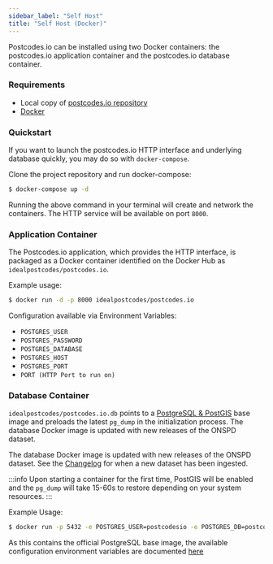 ```yaml
---
sidebar_label: "Self Host"
title: "Self Host (Docker)"
---
```


Postcodes.io can be installed using two Docker containers: the postcodes.io application container and the postcodes.io database container.

### Requirements

- Local copy of [postcodes.io repository](https://github.com/ideal-postcodes/postcodes.io)
- [Docker](https://www.docker.com/)

### Quickstart

If you want to launch the postcodes.io HTTP interface and underlying database quickly, you may do so with `docker-compose`.

Clone the project repository and run docker-compose:

```bash
$ docker-compose up -d
```

Running the above command in your terminal will create and network the containers. The HTTP service will be available on port `8000`.

### Application Container

The Postcodes.io application, which provides the HTTP interface, is packaged as a Docker container identified on the Docker Hub as `idealpostcodes/postcodes.io`.

Example usage:

```bash
$ docker run -d -p 8000 idealpostcodes/postcodes.io
```

Configuration available via Environment Variables:

- `POSTGRES_USER`
- `POSTGRES_PASSWORD`
- `POSTGRES_DATABASE`
- `POSTGRES_HOST`
- `POSTGRES_PORT`
- `PORT (HTTP Port to run on)`

### Database Container

`idealpostcodes/postcodes.io.db` points to a [PostgreSQL & PostGIS](https://hub.docker.com/r/mdillon/postgis/) base image and preloads the latest `pg_dump` in the initialization process. The database Docker image is updated with new releases of the ONSPD dataset.

The database Docker image is updated with new releases of the ONSPD dataset. See the [Changelog](https://github.com/ideal-postcodes/postcodes.io/blob/master/CHANGELOG.md) for when a new dataset has been ingested.

:::info
Upon starting a container for the first time, PostGIS will be enabled and the `pg_dump` will take 15-60s to restore depending on your system resources.
:::

Example Usage:

```bash
$ docker run -p 5432 -e POSTGRES_USER=postcodesio -e POSTGRES_DB=postcodesiodb -e POSTGRES_PASSWORD=password idealpostcodes/postcodes.io.db
```

As this contains the official PostgreSQL base image, the available configuration environment variables are documented [here](https://hub.docker.com/_/postgres/)

